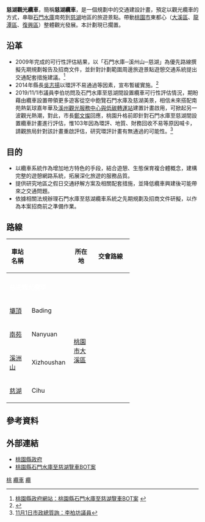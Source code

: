 {{Notability Unreferenced |time=2010-03-19T04:05:17+00:00 }}
{{Infobox aerial lift line
|name        = 慈湖纜車
|image       = 
|caption     = 
|type        = 
|system      = 
|status      = 
|location    = {{TWN}}[[桃園市|桃園市]][[大溪區|大溪區]]
|start       = [[壩頂站|壩頂]]
|end         = [[慈湖站_(桃園市)|慈湖]]
|no_stations = 4個
|manufactured_by = 
|lift_type   = MGD
|open        = 
|close       = 
|owner       = 
|operator    = 未定
|character   = 觀光休憩[[架空索道|纜車]]
|stock       = 
|line_length  = {{convert|5.587|km|abbr=on}}
|no_towers   = 
|notes       = 
|speed       = 
|vertical    = 
|map         = 
|no_carriers = 
| carrier_cap = 
| trip_duration = 
|website=}}

'''慈湖觀光纜車'''，簡稱'''慈湖纜車'''，是一個規劃中的交通建設計畫，預定以觀光纜車的方式，串聯[[石門水庫_(台灣)|石門水庫]]南苑到[[慈湖_(桃園)|慈湖]]地區的旅遊景點。帶動[[桃園市|桃園市]]東都心（[[大溪區|大溪區]]、[[龍潭區_(桃園市)|龍潭區]]、[[復興區_(桃園市)|復興區]]）整體觀光發展。本計劃現已擱置。

== 沿革 ==
*2009年完成的可行性評估結果，以「石門水庫─溪州山─慈湖」為優先路線撰擬先期規劃報告及招商文件，並針對計劃範圍周邊旅遊景點遊憩交通系統提出交通配套措施建議。<ref>[http://www.tycg.gov.tw/site/site_index.aspx?site_id=050&site_content_sn=15275 桃園縣政府網站：桃園縣石門水庫至慈湖覽車BOT案] {{webarchive|url=https://web.archive.org/web/20131206075743/http://www.tycg.gov.tw/site/site_index.aspx?site_id=050&site_content_sn=15275 |date=2013-12-06 }}</ref>
*2014年縣長[[吳志揚|吳志揚]]以環評不易通過等因素，宣布暫緩實施。<ref>{{Cite web |url=http://news.ltn.com.tw/news/local/paper/753501 |title=規劃逾5年 石門水庫→慈湖纜車喊停 |accessdate=2016-04-26 |archive-date=2016-05-08 |archive-url=https://web.archive.org/web/20160508060426/http://news.ltn.com.tw/news/local/paper/753501 |dead-url=no }}</ref>
*2019/11/1市議員李伯坊問及石門水庫至慈湖間設置纜車可行性評估情況，期盼藉由纜車設置帶領更多遊客從空中飽覽石門水庫及慈湖美景，相信未來搭配南苑熱氣球嘉年華及[[溪州轉運站|溪州觀光服務中心與低碳轉運站]]建置計畫啟用，可掀起另一波觀光熱潮，對此，市長[[鄭文燦|鄭文燦]]回應，桃園升格前即針對石門水庫至慈湖間設置纜車計畫進行評估，惟103年因為環評、地質、財務回收不易等原因喊卡，請觀旅局針對該計畫重啟評估，研究環評計畫有無通過的可能性。<ref>[https://www.tycg.gov.tw/ch/home.jsp?id=9&parentpath=0,1&mcustomize=news_view.jsp&dataserno=201911010002&aplistdn=ou=news,ou=chinese,ou=ap_root,o=tycg,c=tw&toolsflag=Y 11月1日市政總質詢：李柏坊議員]</ref>

== 目的 ==
*以纜車系統作為增加地方特色的手段，結合遊憩、生態保育複合體概念，建構完整的遊憩網路系統，拓展深化旅遊的服務品質。
*提供研究地區之假日交通紓解方案及相關配套措施，並降低纜車興建後可能帶來之交通問題。
*依據相關法規辦理石門水庫至慈湖纜車系統之先期規劃及招商文件研擬，以作為本案招商前之準備作業。

== 路線 ==
{| align=center border=1 cellspacing=0 width=70% class="wikitable" style="margin-left:auto; margin-right:auto;"
!width=17% |車站名稱
!width=29% |{{Lang|en|Station Name}}
!width=16% |所在地
!width=29% |交會路線
|-align=center 
|-align=center bgcolor=blue
| colspan = 4 |<font color=white>'''慈湖觀光纜車'''</font>
|-align=center
|[[壩頂站|壩頂]]
|Bading
|rowspan=4 |[[桃園市|桃園市]][[大溪區|大溪區]]
|align=left|
|-align=center
|[[南苑站_(桃園市)|南苑]]
|Nanyuan
|
|-align=center
|[[溪洲山站|溪洲山]]
|Xizhoushan
|
|-align=center
|[[慈湖站_(桃園市)|慈湖]]
|Cihu
|
|}

== 參考資料 ==
<references/>

== 外部連結 ==
*[http://www.tycg.gov.tw 桃園縣政府]
*[https://web.archive.org/web/20131206075743/http://www.tycg.gov.tw/site/site_index.aspx?site_id=050&site_content_sn=15275 桃園縣石門水庫至慈湖覽車BOT案]


{{台灣鐵路運輸}}
[[Category:台灣纜車|桃]]
[[Category:台灣鐵路未成線|纜車]]
[[Category:桃園市交通|纜]]